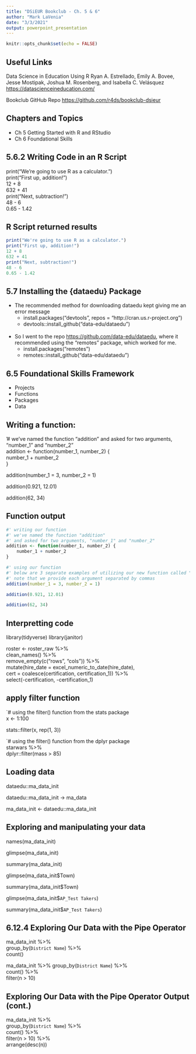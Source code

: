 ```yaml
---
title: "DSiEUR Bookclub - Ch. 5 & 6"
author: "Mark LaVenia"
date: "3/3/2021"
output: powerpoint_presentation
---
```


```r
knitr::opts_chunk$set(echo = FALSE)
```

## Useful Links

Data Science in Education Using R
Ryan A. Estrellado, Emily A. Bovee, Jesse Mostipak, Joshua M. Rosenberg, and Isabella C. Velásquez
<https://datascienceineducation.com/>  
  
    
Bookclub GitHub Repo
<https://github.com/r4ds/bookclub-dsieur>

## Chapters and Topics

- Ch 5 Getting Started with R and RStudio
- Ch 6 Foundational Skills

## 5.6.2 Writing Code in an R Script

print("We're going to use R as a calculator.")  
print("First up, addition!")  
12 + 8  
632 + 41   
print("Next, subtraction!")   
48 - 6  
0.65 - 1.42

## R Script returned results

```r

print("We're going to use R as a calculator.")
print("First up, addition!")
12 + 8
632 + 41
print("Next, subtraction!")
48 - 6
0.65 - 1.42

```

## 5.7 Installing the {dataedu} Package


- The recommended method for downloading dataedu kept giving me an error message
  - install.packages("devtools", repos = "http://cran.us.r-project.org")
  - devtools::install_github("data-edu/dataedu")
<br><br>
- So I went to the repo <https://github.com/data-edu/dataedu>, where it recommended using the "remotes" package, which worked for me.
  - install.packages("remotes")
  - remotes::install_github("data-edu/dataedu")

## 6.5 Foundational Skills Framework

- Projects  
- Functions  
- Packages  
- Data  

## Writing a function:
'# we've named the function "addition" and asked for two arguments, "number_1" and "number_2"  
addition <- function(number_1, number_2) {  
    number_1 + number_2  
}  

addition(number_1 = 3, number_2 = 1)  

addition(0.921, 12.01)  

addition(62, 34)

## Function output

```r
#' writing our function
#' we've named the function "addition"
#' and asked for two arguments, "number_1" and "number_2"
addition <- function(number_1, number_2) {
    number_1 + number_2
}

#' using our function
#' below are 3 separate examples of utilizing our new function called "addition"
#' note that we provide each argument separated by commas
addition(number_1 = 3, number_2 = 1)

addition(0.921, 12.01)

addition(62, 34)

```

## Interpretting code

library(tidyverse) 
library(janitor)  

roster <- roster_raw %>%   
    clean_names() %>%   
    remove_empty(c("rows", "cols")) %>%  
    mutate(hire_date = excel_numeric_to_date(hire_date),  
           cert = coalesce(certification, certification_1)) %>%   
    select(-certification, -certification_1)  

## apply filter function

`# using the filter() function from the stats package  
x <- 1:100  

stats::filter(x, rep(1, 3))  

`# using the filter() function from the dplyr package  
starwars %>%   
    dplyr::filter(mass > 85)
    
## Loading data

dataedu::ma_data_init

dataedu::ma_data_init -> ma_data

ma_data_init <- dataedu::ma_data_init

## Exploring and manipulating your data

names(ma_data_init)  

glimpse(ma_data_init)  

summary(ma_data_init)  

glimpse(ma_data_init$Town)  

summary(ma_data_init$Town)    

glimpse(ma_data_init$`AP_Test Takers`)  

summary(ma_data_init$`AP_Test Takers`)  

## 6.12.4 Exploring Our Data with the Pipe Operator

ma_data_init %>%  
    group_by(`District Name`) %>%  
    count()  
    
ma_data_init %>% 
    group_by(`District Name`) %>%  
    count() %>%  
    filter(n > 10) 

## Exploring Our Data with the Pipe Operator Output (cont.)

ma_data_init %>%  
    group_by(`District Name`) %>%  
    count() %>%  
    filter(n > 10) %>%  
    arrange(desc(n)) 

```r





```

